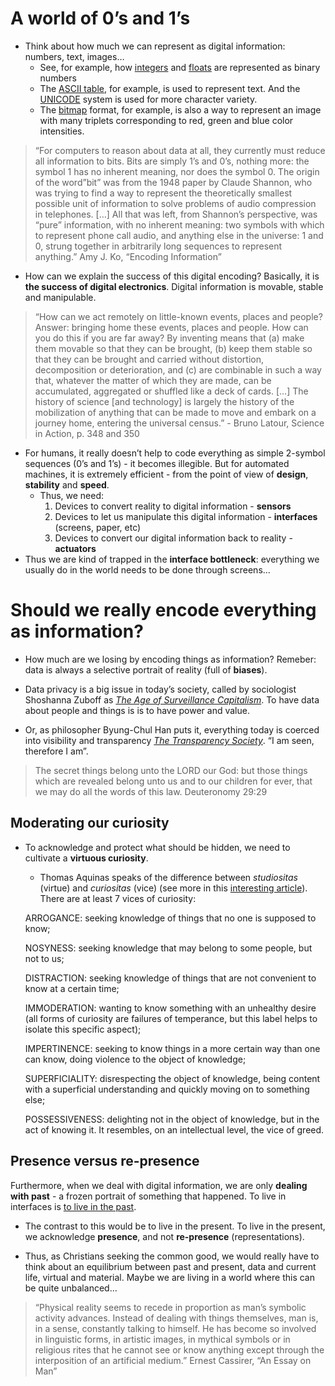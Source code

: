 # A world of 0's and 1's

-   Think about how much we can represent as digital information: numbers, text, images...
    -   See, for example, how [integers](https://integer.exposed/) and [floats](https://float.exposed/0x44bf9400) are represented as binary numbers
    -   The [ASCII table](https://www.asciitable.com/), for example, is used to represent text. And the [UNICODE](https://en.wikipedia.org/wiki/List_of_Unicode_characters) system is used for more character variety.
    -   The [bitmap](https://paulbourke.net/dataformats/bitmaps/) format, for example, is also a way to represent an image with many triplets corresponding to red, green and blue color intensities.

> "For computers to reason about data at all, they currently must reduce all information to bits. Bits are simply 1's and 0's, nothing more: the symbol 1 has no inherent meaning, nor does the symbol 0. The origin of the word"bit" was from the 1948 paper by Claude Shannon, who was trying to find a way to represent the theoretically smallest possible unit of information to solve problems of audio compression in telephones. \[...\] All that was left, from Shannon's perspective, was "pure" information, with no inherent meaning: two symbols with which to represent phone call audio, and anything else in the universe: 1 and 0, strung together in arbitrarily long sequences to represent anything." Amy J. Ko, "Encoding Information"

-   How can we explain the success of this digital encoding? Basically, it is **the success of digital electronics**. Digital information is movable, stable and manipulable.

> "How can we act remotely on little-known events, places and people? Answer: bringing home these events, places and people. How can you do this if you are far away? By inventing means that (a) make them movable so that they can be brought, (b) keep them stable so that they can be brought and carried without distortion, decomposition or deterioration, and (c) are combinable in such a way that, whatever the matter of which they are made, can be accumulated, aggregated or shuffled like a deck of cards. \[...\] The history of science \[and technology\] is largely the history of the mobilization of anything that can be made to move and embark on a journey home, entering the universal census." - Bruno Latour, Science in Action, p. 348 and 350

-   For humans, it really doesn't help to code everything as simple 2-symbol sequences (0's and 1's) - it becomes illegible. But for automated machines, it is extremely efficient - from the point of view of **design**, **stability** and **speed**.
    -   Thus, we need:
        1.  Devices to convert reality to digital information - **sensors**
        2.  Devices to let us manipulate this digital information - **interfaces** (screens, paper, etc)
        3.  Devices to convert our digital information back to reality - **actuators**
-   Thus we are kind of trapped in the **interface bottleneck**: everything we usually do in the world needs to be done through screens...

# Should we really encode everything as information?

-   How much are we losing by encoding things as information? Remeber: data is always a selective portrait of reality (full of **biases**).

-   Data privacy is a big issue in today's society, called by sociologist Shoshanna Zuboff as [*The Age of Surveillance Capitalism*](https://www.amazon.com/Age-Surveillance-Capitalism-Future-Frontier/dp/1610395697). To have data about people and things is is to have power and value.

-   Or, as philosopher Byung-Chul Han puts it, everything today is coerced into visibility and transparency [*The Transparency Society*](https://www.amazon.com/Transparency-Society-Byung-Chul-Han/dp/080479460X). "I am seen, therefore I am".

> The secret things belong unto the LORD our God: but those things which are revealed belong unto us and to our children for ever, that we may do all the words of this law. Deuteronomy 29:29

## Moderating our curiosity

-   To acknowledge and protect what should be hidden, we need to cultivate a **virtuous curiosity**.

    -   Thomas Aquinas speaks of the difference between *studiositas* (virtue) and *curiositas* (vice) (see more in this [interesting article](https://www.jstor.org/stable/44504870)). There are at least 7 vices of curiosity:

    ARROGANCE: seeking knowledge of things that no one is supposed to know;

    NOSYNESS: seeking knowledge that may belong to some people, but not to us;

    DISTRACTION: seeking knowledge of things that are not convenient to know at a certain time;

    IMMODERATION: wanting to know something with an unhealthy desire (all forms of curiosity are failures of temperance, but this label helps to isolate this specific aspect);

    IMPERTINENCE: seeking to know things in a more certain way than one can know, doing violence to the object of knowledge;

    SUPERFICIALITY: disrespecting the object of knowledge, being content with a superficial understanding and quickly moving on to something else;

    POSSESSIVENESS: delighting not in the object of knowledge, but in the act of knowing it. It resembles, on an intellectual level, the vice of greed.

## Presence versus re-presence

Furthermore, when we deal with digital information, we are only **dealing with past** - a frozen portrait of something that happened. To live in interfaces is [to live in the past](https://theconvivialsociety.substack.com/p/we-are-not-living-in-a-simulation).

-   The contrast to this would be to live in the present. To live in the present, we acknowledge **presence**, and not **re-presence** (representations).

-   Thus, as Christians seeking the common good, we would really have to think about an equilibrium between past and present, data and current life, virtual and material. Maybe we are living in a world where this can be quite unbalanced...

> "Physical reality seems to recede in proportion as man's symbolic activity advances. Instead of dealing with things themselves, man is, in a sense, constantly talking to himself. He has become so involved in linguistic forms, in artistic images, in mythical symbols or in religious rites that he cannot see or know anything except through the interposition of an artificial medium." Ernest Cassirer, "An Essay on Man"